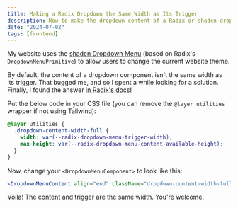 ```yaml
---
title: Making a Radix Dropdown the Same Width as Its Trigger
description: How to make the dropdown content of a Radix or shadcn dropdown match the width of the trigger.
date: "2024-07-02"
tags: [frontend]
---
```


My website uses the [shadcn Dropdown Menu](https://ui.shadcn.com/docs/components/dropdown-menu) (based on Radix's `DropdownMenuPrimitive`) to allow users to change the current website theme.

By default, the content of a dropdown component isn't the same width as its trigger. That bugged me, and so I spent a while looking for a solution. Finally, I found the answer [in Radix's docs](https://www.radix-ui.com/primitives/docs/components/dropdown-menu#constrain-the-contentsub-content-size)!

Put the below code in your CSS file (you can remove the `@layer utilities` wrapper if not using Tailwind):

```css
@layer utilities {
  .dropdown-content-width-full {
    width: var(--radix-dropdown-menu-trigger-width);
    max-height: var(--radix-dropdown-menu-content-available-height);
  }
}
```

Now, change your `<DropdownMenuComponent>` to look like this:

```jsx
<DropdownMenuContent align="end" className="dropdown-content-width-full">
```

Voila! The content and trigger are the same width. You're welcome.
